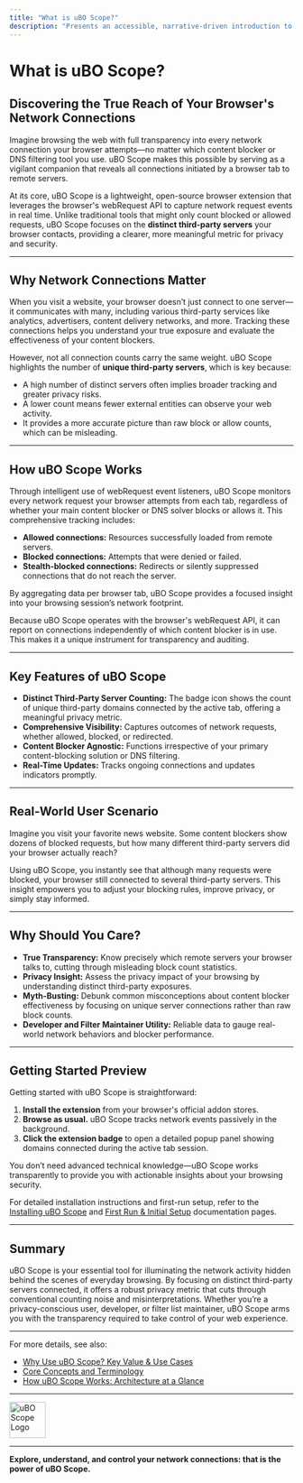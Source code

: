 ```yaml
---
title: "What is uBO Scope?"
description: "Presents an accessible, narrative-driven introduction to uBO Scope—an open-source browser extension revealing all network connections attempted by the browser tab, regardless of which content blocker or DNS solution is used. Summarizes how the extension uses webRequest listeners and why the count of distinct third-party servers is a meaningful privacy metric."
---
```


# What is uBO Scope?

## Discovering the True Reach of Your Browser's Network Connections

Imagine browsing the web with full transparency into every network connection your browser attempts—no matter which content blocker or DNS filtering tool you use. uBO Scope makes this possible by serving as a vigilant companion that reveals all connections initiated by a browser tab to remote servers.

At its core, uBO Scope is a lightweight, open-source browser extension that leverages the browser's webRequest API to capture network request events in real time. Unlike traditional tools that might only count blocked or allowed requests, uBO Scope focuses on the **distinct third-party servers** your browser contacts, providing a clearer, more meaningful metric for privacy and security.

---

## Why Network Connections Matter

When you visit a website, your browser doesn’t just connect to one server—it communicates with many, including various third-party services like analytics, advertisers, content delivery networks, and more. Tracking these connections helps you understand your true exposure and evaluate the effectiveness of your content blockers.

However, not all connection counts carry the same weight. uBO Scope highlights the number of **unique third-party servers**, which is key because:

- A high number of distinct servers often implies broader tracking and greater privacy risks.
- A lower count means fewer external entities can observe your web activity.
- It provides a more accurate picture than raw block or allow counts, which can be misleading.

---

## How uBO Scope Works

Through intelligent use of webRequest event listeners, uBO Scope monitors every network request your browser attempts from each tab, regardless of whether your main content blocker or DNS solver blocks or allows it. This comprehensive tracking includes:

- **Allowed connections:** Resources successfully loaded from remote servers.
- **Blocked connections:** Attempts that were denied or failed.
- **Stealth-blocked connections:** Redirects or silently suppressed connections that do not reach the server.

By aggregating data per browser tab, uBO Scope provides a focused insight into your browsing session’s network footprint.

<Tip>
Because uBO Scope operates with the browser's webRequest API, it can report on connections independently of which content blocker is in use. This makes it a unique instrument for transparency and auditing.
</Tip>

---

## Key Features of uBO Scope

- **Distinct Third-Party Server Counting:** The badge icon shows the count of unique third-party domains connected by the active tab, offering a meaningful privacy metric.
- **Comprehensive Visibility:** Captures outcomes of network requests, whether allowed, blocked, or redirected.
- **Content Blocker Agnostic:** Functions irrespective of your primary content-blocking solution or DNS filtering.
- **Real-Time Updates:** Tracks ongoing connections and updates indicators promptly.

---

## Real-World User Scenario

Imagine you visit your favorite news website. Some content blockers show dozens of blocked requests, but how many different third-party servers did your browser actually reach?

Using uBO Scope, you instantly see that although many requests were blocked, your browser still connected to several third-party servers. This insight empowers you to adjust your blocking rules, improve privacy, or simply stay informed.

---

## Why Should You Care?

- **True Transparency:** Know precisely which remote servers your browser talks to, cutting through misleading block count statistics.
- **Privacy Insight:** Assess the privacy impact of your browsing by understanding distinct third-party exposures.
- **Myth-Busting:** Debunk common misconceptions about content blocker effectiveness by focusing on unique server connections rather than raw block counts.
- **Developer and Filter Maintainer Utility:** Reliable data to gauge real-world network behaviors and blocker performance.

---

## Getting Started Preview

Getting started with uBO Scope is straightforward:

1. **Install the extension** from your browser's official addon stores.
2. **Browse as usual.** uBO Scope tracks network events passively in the background.
3. **Click the extension badge** to open a detailed popup panel showing domains connected during the active tab session.

You don’t need advanced technical knowledge—uBO Scope works transparently to provide you with actionable insights about your browsing security.

For detailed installation instructions and first-run setup, refer to the [Installing uBO Scope](https://github.com/gorhill/uBO-Scope#installing-ubo-scope) and [First Run & Initial Setup](../getting-started/setup/first-run) documentation pages.

---

## Summary

uBO Scope is your essential tool for illuminating the network activity hidden behind the scenes of everyday browsing. By focusing on distinct third-party servers connected, it offers a robust privacy metric that cuts through conventional counting noise and misinterpretations. Whether you’re a privacy-conscious user, developer, or filter list maintainer, uBO Scope arms you with the transparency required to take control of your web experience.

---

For more details, see also:

- [Why Use uBO Scope? Key Value & Use Cases](/overview/introductory-concepts/value-prop-use-cases)
- [Core Concepts and Terminology](/overview/introductory-concepts/core-terminology)
- [How uBO Scope Works: Architecture at a Glance](/overview/system-architecture-overview/system-architecture)


---

<img src="https://github.com/gorhill/uBO-Scope/raw/main/img/browsericons/logo128.png" alt="uBO Scope Logo" width="64" />

---

**Explore, understand, and control your network connections: that is the power of uBO Scope.**